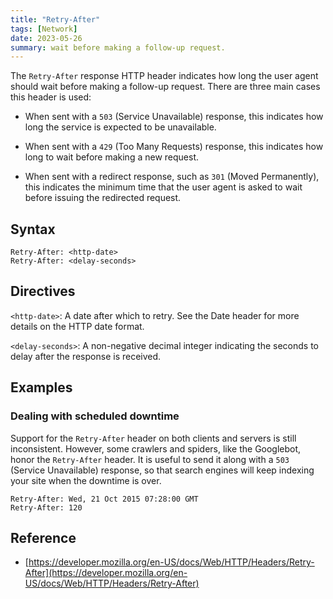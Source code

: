 ```yaml
---
title: "Retry-After"
tags: [Network]
date: 2023-05-26
summary: wait before making a follow-up request.
---
```


The `Retry-After` response HTTP header indicates how long the user agent should
wait before making a follow-up request. There are three main cases this header
is used:

- When sent with a `503` (Service Unavailable) response, this indicates how
  long the service is expected to be unavailable.

- When sent with a `429` (Too Many Requests) response, this indicates how long
  to wait before making a new request.

- When sent with a redirect response, such as `301` (Moved Permanently), this
  indicates the minimum time that the user agent is asked to wait before
  issuing the redirected request.

## Syntax

```
Retry-After: <http-date>
Retry-After: <delay-seconds>
```

## Directives

`<http-date>`: A date after which to retry. See the Date header for more details on the HTTP date format.

`<delay-seconds>`: A non-negative decimal integer indicating the seconds to delay after the response is received.

## Examples

### Dealing with scheduled downtime

Support for the `Retry-After` header on both clients and servers is still
inconsistent. However, some crawlers and spiders, like the Googlebot, honor
the `Retry-After` header. It is useful to send it along with a `503` (Service
Unavailable) response, so that search engines will keep indexing your site
when the downtime is over.

```
Retry-After: Wed, 21 Oct 2015 07:28:00 GMT
Retry-After: 120
```

## Reference

- [https://developer.mozilla.org/en-US/docs/Web/HTTP/Headers/Retry-After](https://developer.mozilla.org/en-US/docs/Web/HTTP/Headers/Retry-After)